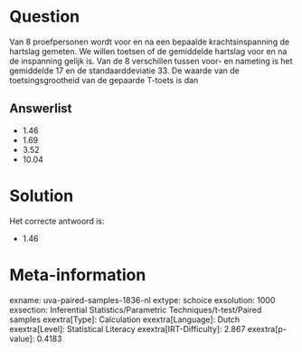 Question
========

Van 8 proefpersonen wordt voor en na een bepaalde krachtsinspanning de
hartslag gemeten. We willen toetsen of de gemiddelde hartslag voor en na
de inspanning gelijk is. Van de 8 verschillen tussen voor- en nameting
is het gemiddelde 17 en de standaarddeviatie 33. De waarde van de
toetsingsgrootheid van de gepaarde T-toets is dan

Answerlist
----------

* 1.46
* 1.69
* 3.52
* 10.04

Solution
========

Het correcte antwoord is: 

* 1.46

Meta-information
================
exname: uva-paired-samples-1836-nl
extype: schoice
exsolution: 1000
exsection: Inferential Statistics/Parametric Techniques/t-test/Paired samples
exextra[Type]: Calculation
exextra[Language]: Dutch
exextra[Level]: Statistical Literacy
exextra[IRT-Difficulty]: 2.867
exextra[p-value]: 0.4183
